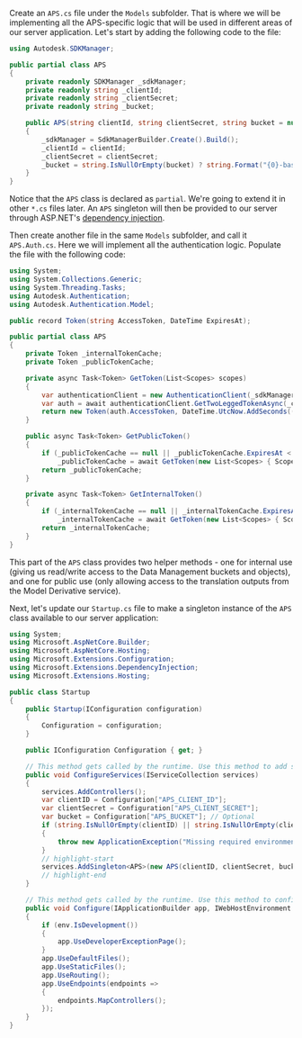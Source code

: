 Create an `APS.cs` file under the `Models` subfolder. That is where we will be implementing
all the APS-specific logic that will be used in different areas of our server application. Let's
start by adding the following code to the file:

```csharp title="Models/APS.cs"
using Autodesk.SDKManager;

public partial class APS
{
    private readonly SDKManager _sdkManager;
    private readonly string _clientId;
    private readonly string _clientSecret;
    private readonly string _bucket;

    public APS(string clientId, string clientSecret, string bucket = null)
    {
        _sdkManager = SdkManagerBuilder.Create().Build();
        _clientId = clientId;
        _clientSecret = clientSecret;
        _bucket = string.IsNullOrEmpty(bucket) ? string.Format("{0}-basic-app", _clientId.ToLower()) : bucket;
    }
}
```

Notice that the `APS` class is declared as `partial`. We're going to extend it
in other `*.cs` files later. An `APS` singleton will then be provided to our server
through ASP.NET's [dependency injection](https://docs.microsoft.com/en-us/aspnet/core/fundamentals/dependency-injection?view=aspnetcore-6.0).

Then create another file in the same `Models` subfolder, and call it `APS.Auth.cs`.
Here we will implement all the authentication logic. Populate the file with the following code:

```csharp title="Models/APS.Auth.cs"
using System;
using System.Collections.Generic;
using System.Threading.Tasks;
using Autodesk.Authentication;
using Autodesk.Authentication.Model;

public record Token(string AccessToken, DateTime ExpiresAt);

public partial class APS
{
    private Token _internalTokenCache;
    private Token _publicTokenCache;

    private async Task<Token> GetToken(List<Scopes> scopes)
    {
        var authenticationClient = new AuthenticationClient(_sdkManager);
        var auth = await authenticationClient.GetTwoLeggedTokenAsync(_clientId, _clientSecret, scopes);
        return new Token(auth.AccessToken, DateTime.UtcNow.AddSeconds((double)auth.ExpiresIn));
    }

    public async Task<Token> GetPublicToken()
    {
        if (_publicTokenCache == null || _publicTokenCache.ExpiresAt < DateTime.UtcNow)
            _publicTokenCache = await GetToken(new List<Scopes> { Scopes.ViewablesRead });
        return _publicTokenCache;
    }

    private async Task<Token> GetInternalToken()
    {
        if (_internalTokenCache == null || _internalTokenCache.ExpiresAt < DateTime.UtcNow)
            _internalTokenCache = await GetToken(new List<Scopes> { Scopes.BucketCreate, Scopes.BucketRead, Scopes.DataRead, Scopes.DataWrite, Scopes.DataCreate });
        return _internalTokenCache;
    }
}
```

This part of the `APS` class provides two helper methods - one for internal use
(giving us read/write access to the Data Management buckets and objects), and one for public use
(only allowing access to the translation outputs from the Model Derivative service).

Next, let's update our `Startup.cs` file to make a singleton instance of the `APS` class
available to our server application:

```csharp title="Startup.cs"
using System;
using Microsoft.AspNetCore.Builder;
using Microsoft.AspNetCore.Hosting;
using Microsoft.Extensions.Configuration;
using Microsoft.Extensions.DependencyInjection;
using Microsoft.Extensions.Hosting;

public class Startup
{
    public Startup(IConfiguration configuration)
    {
        Configuration = configuration;
    }

    public IConfiguration Configuration { get; }

    // This method gets called by the runtime. Use this method to add services to the container.
    public void ConfigureServices(IServiceCollection services)
    {
        services.AddControllers();
        var clientID = Configuration["APS_CLIENT_ID"];
        var clientSecret = Configuration["APS_CLIENT_SECRET"];
        var bucket = Configuration["APS_BUCKET"]; // Optional
        if (string.IsNullOrEmpty(clientID) || string.IsNullOrEmpty(clientSecret))
        {
            throw new ApplicationException("Missing required environment variables APS_CLIENT_ID or APS_CLIENT_SECRET.");
        }
        // highlight-start
        services.AddSingleton<APS>(new APS(clientID, clientSecret, bucket));
        // highlight-end
    }

    // This method gets called by the runtime. Use this method to configure the HTTP request pipeline.
    public void Configure(IApplicationBuilder app, IWebHostEnvironment env)
    {
        if (env.IsDevelopment())
        {
            app.UseDeveloperExceptionPage();
        }
        app.UseDefaultFiles();
        app.UseStaticFiles();
        app.UseRouting();
        app.UseEndpoints(endpoints =>
        {
            endpoints.MapControllers();
        });
    }
}
```
